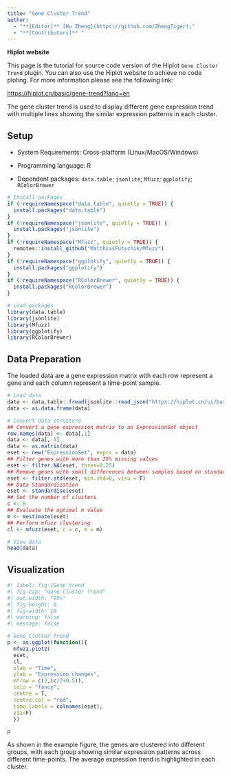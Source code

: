```yaml
---
title: "Gene Cluster Trend"
author:
  - "**[Editor]** [Hu Zheng](https://github.com/ZhengTiger);"
  - "**[Contributors]** "
---
```


::: callout-note
**Hiplot website**

This page is the tutorial for source code version of the Hiplot `Gene Cluster Trend` plugin. You can also use the Hiplot website to achieve no code ploting. For more information please see the following link:

<https://hiplot.cn/basic/gene-trend?lang=en>
:::

The gene cluster trend is used to display different gene expression trend with multiple lines showing the similar expression patterns in each cluster.

## Setup

-   System Requirements: Cross-platform (Linux/MacOS/Windows)

-   Programming language: R

-   Dependent packages: `data.table`; `jsonlite`; `Mfuzz`; `ggplotify`; `RColorBrewer`

```r
# Install packages
if (!requireNamespace("data.table", quietly = TRUE)) {
  install.packages("data.table")
}
if (!requireNamespace("jsonlite", quietly = TRUE)) {
  install.packages("jsonlite")
}
if (!requireNamespace("Mfuzz", quietly = TRUE)) {
  remotes::install_github("MatthiasFutschik/Mfuzz")
}
if (!requireNamespace("ggplotify", quietly = TRUE)) {
  install.packages("ggplotify")
}
if (!requireNamespace("RColorBrewer", quietly = TRUE)) {
  install.packages("RColorBrewer")
}

# Load packages
library(data.table)
library(jsonlite)
library(Mfuzz)
library(ggplotify)
library(RColorBrewer)
```

## Data Preparation

The loaded data are a gene expression matrix with each row represent a gene and each column represent a time-point sample.

```r
# Load data
data <- data.table::fread(jsonlite::read_json("https://hiplot.cn/ui/basic/gene-trend/data.json")$exampleData$textarea[[1]])
data <- as.data.frame(data)

# Convert data structure
## Convert a gene expression matrix to an ExpressionSet object
row.names(data) <- data[,1]
data <- data[,-1]
data <- as.matrix(data)
eset <- new("ExpressionSet", exprs = data)
## Filter genes with more than 25% missing values
eset <- filter.NA(eset, thres=0.25)
## Remove genes with small differences between samples based on standard deviation
eset <- filter.std(eset, min.std=0, visu = F)
## Data Standardization
eset <- standardise(eset)
## Set the number of clusters
c <- 6
## Evaluate the optimal m value
m <- mestimate(eset)
## Perform mfuzz clustering
cl <- mfuzz(eset, c = c, m = m)

# View data
head(data)
```

## Visualization

```r
#| label: fig-1Gene-trend
#| fig-cap: "Gene Cluster Trend"
#| out.width: "95%"
#| fig-height: 6
#| fig-width: 10
#| warning: false
#| message: false

# Gene Cluster Trend
p <- as.ggplot(function(){
  mfuzz.plot2(
  eset,
  cl,
  xlab = "Time",
  ylab = "Expression changes",
  mfrow = c(2,(c/2+0.5)),
  colo = "fancy",
  centre = T,
  centre.col = "red",
  time.labels = colnames(eset),
  x11=F)
  })

p
```

As shown in the example figure, the genes are clustered into different groups, with each group showing similar expression patterns across different time-points. The average expression trend is highlighted in each cluster.

